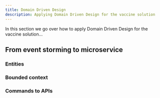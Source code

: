 ```yaml
---
title: Domain Driven Design
description: Applying Domain Driven Design for the vaccine solution
---
```


In this section we go over how to apply Domain Driven Design for the vaccine solution...

## From event storming to microservice

### Entities

### Bounded context

### Commands to APIs
